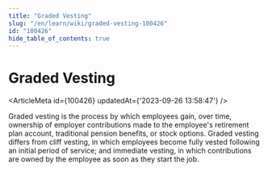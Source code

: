 ```yaml
---
title: "Graded Vesting"
slug: "/en/learn/wiki/graded-vesting-100426"
id: "100426"
hide_table_of_contents: true
---
```



# Graded Vesting

<ArticleMeta id={100426} updatedAt={'2023-09-26 13:58:47'} />
<div className='border-solid border-b border-t-0 my-4 border-[var(--ifm-color-gray-300)]' />

Graded vesting is the process by which employees gain, over time, ownership of employer contributions made to the employee's retirement plan account, traditional pension benefits, or stock options. Graded vesting differs from cliff vesting, in which employees become fully vested following an initial period of service; and immediate vesting, in which contributions are owned by the employee as soon as they start the job.
